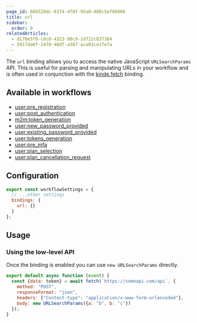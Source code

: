 ```yaml
---
page_id: 86b528dc-61f4-4f8f-95a0-408c5ef80806
title: url
sidebar:
  order: 9
relatedArticles:
  - d170e5f0-c6c0-4323-90c9-1d722c837384
  - 5917da0f-24f0-48df-a387-aca03ce1fe7a
---
```


The `url` binding allows you to access the native JavaScript `URLSearchParams` API. This is useful for parsing and manipulating URLs in your workflow and is often used in conjunction with the [kinde.fetch](/workflows/bindings/fetch-binding/) binding.

## Available in workflows

- [user:pre_registration](/workflows/example-workflows/pre-user-registration-workflow/)
- [user:post_authentication](/workflows/example-workflows/workflow-user-post-auth/)
- [m2m:token_generation](/workflows/example-workflows/m2m-token-generation-workflow/)
- [user:new_password_provided](/workflows/example-workflows/new-password-provided-workflow/)
- [user:existing_password_provided](/workflows/example-workflows/existing-password-provided-workflow/)
- [user:tokens_generation](/workflows/example-workflows/user-token-generation/)
- [user:pre_mfa](/workflows/example-workflows/pre-mfa-workflow/)
- [user:plan_selection](/workflows/example-workflows/plan-selection-workflow/)
- [user:plan_cancellation_request](/workflows/example-workflows/plan-cancellation-request-workflow/)

## Configuration

```js
export const workflowSettings = {
  // ...other settings
  bindings: {
    url: {}
  }
};
```

## Usage

### Using the low-level API

Once the binding is enabled you can use `new URLSearchParams` directly.

```js
export default async function (event) {
  const {data: token} = await fetch(`https://someapi.com/api`, {
    method: "POST",
    responseFormat: "json",
    headers: {"Content-type": "application/x-www-form-urlencoded"},
    body: new URLSearchParams({a: "b", b: "c"})
  });
}
```
